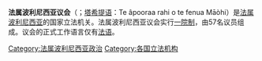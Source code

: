 {{Unreferenced|time=2021-11-03T08:42:20+00:00}}
{{Infobox legislature
 | name               = 法屬波利尼西亞議會
 | native_name        = Assemblée de la Polynésie française<br />Te âpooraa rahi o te fenua Māòhi
 | native_name_lang   = 
 | transcription_name = 
 | legislature        = 
 | coa_pic            = Assemblée de la Polynésie française.jpg
 | coa_res            = 150px 
 | coa_alt            = 
 | foundation         = 
 | house_type         = 一院制 
 | body               = 
 | houses             = 
 | leader1_type       = 議長
 | leader1            = {{link-fr|加斯東·童桑|Gaston Tong Sang}}
 | party1             = {{link-fr|人民名单|Tapura huiraatira}}
 | election1          = 2018年5月17日
 | leader2_type       = 
 | leader2            = 
 | party2             = 
 | election2          = 
 | leader3_type       = 
 | leader3            = 
 | party3             = 
 | election3          = 
 | members            = 57
 | house1             = 
 | house2             = 
 | structure1         = Assemblee Polynesie Francaise 2018.svg
 | structure1_res     = 250px 
 | structure1_alt     = 
 | structure2         = 
 | structure2_res     = 
 | structure2_alt     = 
 | political_groups1  = '''執政黨 (38)'''
* {{Color box|Red|border=darkgray}} {{link-fr|人民名单|Tapura huiraatira}} (38)
'''反對黨 (19)'''
* {{Color box|#FF7F00|border=darkgray}} {{link-fr|人民联盟（法屬波利尼西亞）|Amuitahiraa o te nuna'a Maohi|人民联盟}} (9)
* {{nowrap|{{Color box|#87CEFA|border=darkgray}} {{link-fr|人民公仆（法屬波利尼西亞）|Tavini huiraatira|人民公仆}} (8)}}
 | political_groups2  = 
 | committees1        = 
 | committees2        = 
 | joint_committees   = 
 | voting_system1     = 
 | voting_system2     = 
 | last_election1     = {{link-fr|2018年法属波利尼西亚立法選舉|Élections territoriales polynésiennes de 2018|2018年4月22日及5月6日}}
 | last_election2     = 
 | previous_election1 = 
 | previous_election2 = 
 | session_room       = L'hémicycle.JPG
 | session_res        = 250px
 | session_alt        = 
 | meeting_place      = [[法属波利尼西亚|法属波利尼西亚]][[大溪地|大溪地]][[巴比提|巴比提]]<br>Place Tarahoi
 | website            = http://www.assemblee.pf
 | footnotes          = 
 | motto              = 
}}
{{法屬波利尼西亞政治}}
'''法属波利尼西亚议会'''（{{lang-fr|Assemblée de la Polynésie française}}；[[塔希提语|塔希提语]]：Te âpooraa rahi o te fenua Māòhi）是[[法属波利尼西亚|法属波利尼西亚]]的国家立法机关。法属波利尼西亚议会实行[[一院制|一院制]]，由57名议员组成。议会的正式工作语言仅有[[法语|法语]]。

{{大洋洲题目|议会}}

[[Category:法属波利尼西亚政治|Category:法属波利尼西亚政治]]
[[Category:各国立法机构|Category:各国立法机构]]